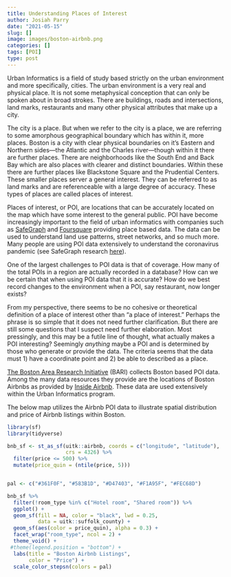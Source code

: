 ```yaml
---
title: Understanding Places of Interest
author: Josiah Parry
date: "2021-05-15"
slug: []
image: images/boston-airbnb.png
categories: []
tags: [POI]
type: post
---
```



Urban Informatics is a field of study based strictly on the urban environment and more specifically, cities. The urban environment is a very real and physical place. It is not some metaphysical conception that can only be spoken about in broad strokes. There are buildings, roads and intersections, land marks, restaurants and many other physical attributes that make up a city. 

The city is a place. But when we refer to the city is a place, we are referring to some amorphous geographical boundary which has within it, more places. Boston is a city with clear physical boundaries on it's Eastern and Northern sides—the Atlantic and the Charles river—though within it there are further places. There are neighborhoods like the South End and Back Bay which are also places with clearer and distinct boundaries. Within these there are further places like Blackstone Square and the Prudential Centers. These smaller places server a general interest. They can be referred to as land marks and are referenceable with a large degree of accuracy. These types of places are called places of interest. 

Places of interest, or POI, are locations that can be accurately located on the map which have some interest to the general public. POI have become increasingly important to the field of urban informatics with companies such as [SafeGraph](https://www.safegraph.com/) and  [Foursquare](https://foursquare.com/products/places/) providing place based data. The data can be used to understand land use patterns, street networks, and so much more. Many people are using POI data extensively to understand the coronavirus pandemic (see SafeGraph research [here](https://www.safegraph.com/publications/academic-research)).  

One of the largest challenges to POI data is that of coverage. How many of the total POIs in a region are actually recorded in a database? How can we be certain that when using POI data that it is accurate? How do we best record changes to the environment when a POI, say restaurant, now longer exists? 

From my perspective, there seems to be no cohesive or theoretical definition of a place of interest other than "a place of interest." Perhaps the phrase is so  simple that it does not need further clarification. But there are still some questions that I suspect need further elaboration. Most pressingly, and this may be a futile line of thought, what actually makes a POI interesting? Seemingly _anything_ maybe a POI and is determined by those who generate or provide the data. The criteria seems that the data must 1) have a coordinate point and 2) be able to described as a place. 

[The Boston Area Research Initiative](https://cssh.northeastern.edu/bari/) (BARI) collects Boston based POI data. Among the many data resources they provide are the locations of Boston Airbnbs as provided by [Inside Airbnb](http://insideairbnb.com/). These data are used extensively within the Urban Informatics program. 

The below map utilizes the Airbnb POI data to illustrate spatial distribution and price of Airbnb listings within Boston. 

```r
library(sf)
library(tidyverse)

bnb_sf <- st_as_sf(uitk::airbnb, coords = c("longitude", "latitude"),
                   crs = 4326) %>% 
  filter(price <= 500) %>% 
  mutate(price_quin = (ntile(price, 5)))


pal <- c("#361F0F", "#583B1D", "#D47403", "#F1A95F", "#FEC68D")

bnb_sf %>% 
  filter(!room_type %in% c("Hotel room", "Shared room")) %>% 
  ggplot() +
  geom_sf(fill = NA, color = "black", lwd = 0.25, 
          data = uitk::suffolk_county) +
  geom_sf(aes(color = price_quin), alpha = 0.3) +
  facet_wrap("room_type", ncol = 2) +
  theme_void() +
 #theme(legend.position = "bottom") +
  labs(title = "Boston Airbnb Listings",
       color = "Price") +
  scale_color_stepsn(colors = pal)
```
